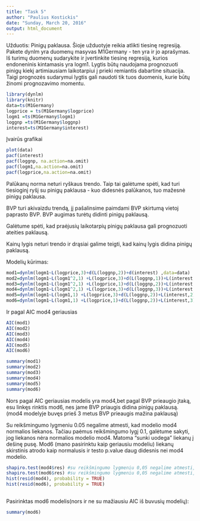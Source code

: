 ---
title: "Task 5"
author: "Paulius Kostickis"
date: "Sunday, March 20, 2016"
output: html_document
---

Užduotis: Pinigų paklausa. Šioje užduotyje reikia atlikti tiesinę regresiją. Pakete dynlm yra duomenų masyvas M1Germany - ten yra ir jo aprašymas. Iš turimų duomenų sudarykite ir įvertinkite tiesinę regresiją, kurios endoneninis kintamasis yra logm1. Lygtis būtų naudojama prognozuoti pinigų kiekį artimiausiam laikotarpiui į prieki remiantis dabartine situacija. Taigi prognozės sudarymui lygtis gali naudoti tik tuos duomenis, kurie būtų žinomi prognozavimo momentu.


```{r,message=F}
library(dynlm)
library(knitr)
data=ts(M1Germany)
logprice = ts(M1Germany$logprice)
logm1 =ts(M1Germany$logm1)
loggnp =ts(M1Germany$loggnp)
interest=ts(M1Germany$interest) 
```

Įvairūs grafikai
```{r}
plot(data) 
pacf(interest)
pacf(loggnp, na.action=na.omit)
pacf(logm1,na.action=na.omit) 
pacf(logprice,na.action=na.omit) 

```

Palūkanų norma neturi ryškaus trendo. Taip tai galėtume spėti, kad turi tiesioginį ryšį su pinigų paklausa - kuo didesnės palūkanos, tuo mažesnė pinigų paklausa.

BVP turi akivaizdu trendą, jį pašalinsime paimdami BVP skirtumą vietoj paprasto BVP. BVP augimas turėtų didinti pinigų paklausą.

Galėtume spėti, kad praėjusių laikotarpių pinigų paklausa gali prognozuoti ateities paklausą.

Kainų lygis neturi trendo ir drąsiai galime teigti, kad kainų lygis didina pinigų paklausą.


Modelių kūrimas:
```{r}

mod1=dynlm(logm1~L(logprice,3)+d(L(loggnp,2))+d(interest) ,data=data)
mod2=dynlm(logm1~L(logm1^2,1) +L(logprice,3)+d(L(loggnp,1))+L(interest,1) ,data=data)                                                      
mod3=dynlm(logm1~L(logm1^2,1) +L(logprice,1)+d(L(loggnp,2))+L(interest,2),data=data)
mod4=dynlm(logm1~L(logm1^2,1) +L(logprice,3)+d(L(loggnp,3))+L(interest,2) ,data=data)
mod5=dynlm(logm1~L(logm1,1) +L(logprice,3)+d(L(loggnp,2))+L(interest,2) ,data=data)
mod6=dynlm(logm1~L(logm1,1) +L(logprice,1)+d(L(loggnp,2))+L(interest,3) ,data=data)

```

Ir pagal AIC mod4 geriausias
```{r}
AIC(mod1)
AIC(mod2)
AIC(mod3)
AIC(mod4)
AIC(mod5)
AIC(mod6)

summary(mod1)
summary(mod2)
summary(mod3)
summary(mod4)
summary(mod5)
summary(mod6)

```

Nors pagal AIC geriausias modelis yra mod4,bet pagal BVP prieaugio įtaką, esu linkęs rinktis mod6, nes jame BVP priaugis didina pinigų paklausą.(mod4 modelyje buvęs prieš 3 metus BVP prieaugis mažina paklausą) 


Su reikšmingumo lygmeniu 0.05 negalime atmesti, kad modelio mod4 normalios liekanos. Tačiau paėmus reikšmingumo lygį 0.1, galėtume sakyti, jog liekanos nėra normalios modelio mod4. Matoma "sunki uodega" liekanų į dešinę pusę.
Mod6 (mano pasirinktu kaip geriausiu modeliu) liekanų skirstinis atrodo kaip normalusis ir testo p.value daug didesnis nei mod4 modelio.
```{r}
shapiro.test(mod4$res) #su reikšmingumo lygmeniu 0,05 negalime atmesti, kad normalios liekanos.
shapiro.test(mod6$res) #su reikšmingumo lygmeniu 0,05 negalime atmesti, kad normalios liekanos.
hist(resid(mod4), probability = TRUE) 
hist(resid(mod6), probability = TRUE) 
                        
```

Pasirinktas mod6 modelis(nors ir ne su mažiausiu AIC iš buvusių modelių):
```{r}
summary(mod6)
```